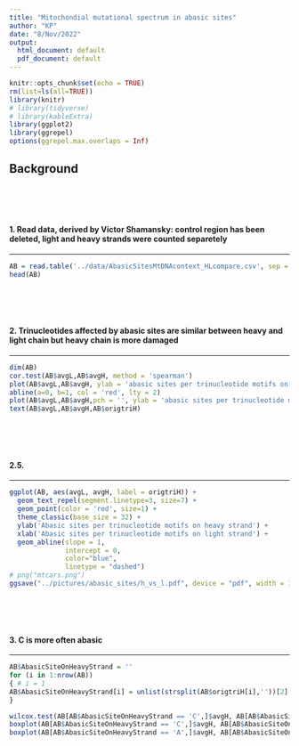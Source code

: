 ```yaml
---
title: "Mitochondial mutational spectrum in abasic sites"
author: "KP"
date: "8/Nov/2022"
output:
  html_document: default
  pdf_document: default
---
```


```r
knitr::opts_chunk$set(echo = TRUE)
rm(list=ls(all=TRUE))
library(knitr)
# library(tidyverse)
# library(kableExtra)
library(ggplot2)
library(ggrepel)
options(ggrepel.max.overlaps = Inf)

```

## Background
<br>
<br>
<br>

#### 1. Read data, derived by Victor Shamansky: control region has been deleted, light and heavy strands were counted separetely 
***
```r
AB = read.table('../data/AbasicSitesMtDNAcontext_HLcompare.csv', sep = ';', header=TRUE)
head(AB)
```
<br>
<br>
<br> 

#### 2. Trinucleotides affected by abasic sites are similar between heavy and light chain but heavy chain is more damaged
***
```r
dim(AB)
cor.test(AB$avgL,AB$avgH, method = 'spearman')
plot(AB$avgL,AB$avgH, ylab = 'abasic sites per trinucleotide motifs on heavy strand', xlab = 'abasic sites per trinucleotide motifs on light strand')
abline(a=0, b=1, col = 'red', lty = 2)
plot(AB$avgL,AB$avgH,pch = '', ylab = 'abasic sites per trinucleotide motifs on heavy strand', xlab = 'abasic sites per trinucleotide motifs on light strand')
text(AB$avgL,AB$avgH,AB$origtriH)
```
<br>
<br>
<br>

#### 2.5. 
***
```r
ggplot(AB, aes(avgL, avgH, label = origtriH)) +
  geom_text_repel(segment.linetype=3, size=7) +
  geom_point(color = 'red', size=1) +
  theme_classic(base_size = 32) +
  ylab('Abasic sites per trinucleotide motifs on heavy strand') +
  xlab('Abasic sites per trinucleotide motifs on light strand') +
  geom_abline(slope = 1,
              intercept = 0,
              color="blue",
              linetype = "dashed")
# png("mtcars.png")
ggsave("../pictures/abasic_sites/h_vs_l.pdf", device = "pdf", width = 12, height = 12)
```
<br>
<br>
<br>

#### 3. C is more often abasic
***
```r
AB$AbasicSiteOnHeavyStrand = ''
for (i in 1:nrow(AB))
{ # i = 1
AB$AbasicSiteOnHeavyStrand[i] = unlist(strsplit(AB$origtriH[i],''))[2]
}

wilcox.test(AB[AB$AbasicSiteOnHeavyStrand == 'C',]$avgH, AB[AB$AbasicSiteOnHeavyStrand != 'C',]$avgH)
boxplot(AB[AB$AbasicSiteOnHeavyStrand == 'C',]$avgH, AB[AB$AbasicSiteOnHeavyStrand != 'C',]$avgH, notch = TRUE, names = c('C','ATG'))
boxplot(AB[AB$AbasicSiteOnHeavyStrand == 'A',]$avgH, AB[AB$AbasicSiteOnHeavyStrand == 'T',]$avgH, AB[AB$AbasicSiteOnHeavyStrand == 'G',]$avgH, AB[AB$AbasicSiteOnHeavyStrand == 'C',]$avgH, notch = TRUE, names = c('A','T','G','C'))

```

